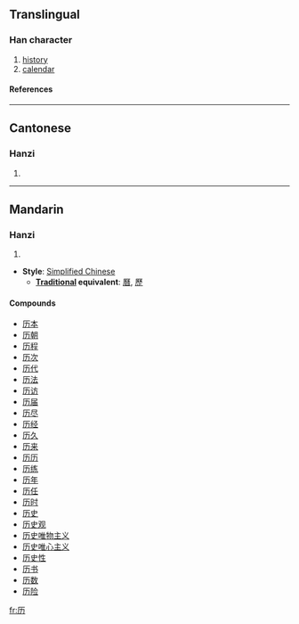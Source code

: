 {{see|曆|歷}}

==Translingual==
===Han character===
{{Han char|rn=27|rad=厂|as=02|sn=4|four=|canj=一大尸 (MKS), X一大尸 (XMKS)}}
# [[history]]
# [[calendar]]
====References====
{{Han ref|kx=0160.181|hdz=10068.040|uh=5386|ud=21382}}
----
==Cantonese==
===Hanzi===
{{yue-hanzi|jyut=|y=lik6}}
# {{defn|Cantonese}}
----
==Mandarin==
===Hanzi===
{{cmn-hanzi|pin=[[lì]] ([[li4]])|wg=li<sup>4</sup>}}
# {{defn|Mandarin}}

* '''Style''': [[Simplified Chinese]] 
** '''[[Traditional Chinese|Traditional]] equivalent''': [[曆]], [[歷]]

====Compounds====
*[[历本]]
*[[历朝]]
*[[历程]]
*[[历次]]
*[[历代]]
*[[历法]]
*[[历访]]
*[[历届]]
*[[历尽]]
*[[历经]]
*[[历久]]
*[[历来]]
*[[历历]]
*[[历练]]
*[[历年]]
*[[历任]]
*[[历时]]
*[[历史]]
*[[历史观]]
*[[历史唯物主义]]
*[[历史唯心主义]]
*[[历史性]]
*[[历书]]
*[[历数]]
*[[历险]]

[[fr:历]]